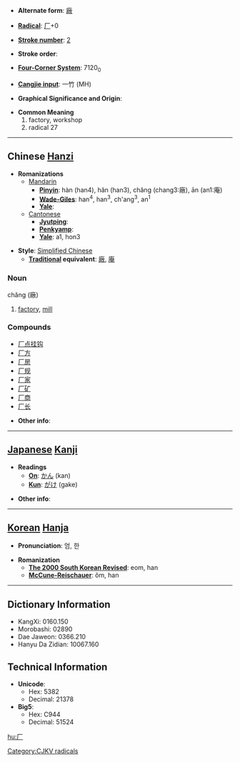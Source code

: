 * '''Alternate form''': [[廠]]

* '''[[Wiktionary:Chinese radical index| Radical]]''': [[Wiktionary:Chinese radical index 厂|厂]]+0

* '''[[Wiktionary:Chinese total strokes index|Stroke number]]''': [[Wiktionary:Chinese total strokes index 2|2]]

* '''Stroke order''': 

* '''[[Wiktionary:Chinese four corner index|Four-Corner System]]''': 7120<sub>0</sub>

* '''[[Wiktionary:Chinese Cangjie index|Cangjie input]]''': 一竹 (MH)

* '''Graphical Significance and Origin''': 

* '''Common Meaning'''
*#factory, workshop
*# radical 27


----

== Chinese [[Hanzi]] ==

* '''Romanizations'''
** [[Mandarin]]
*** '''[[Pinyin]]''': hàn (han4), hăn (han3), chăng (chang3:廠), ān (an1:庵)
*** '''[[Wade-Giles]]''': han<sup>4</sup>, han<sup>3</sup>, ch'ang<sup>3</sup>, an<sup>1</sup>
*** '''[[Yale]]''': 
**[[Cantonese]]
***'''[[Jyutping]]''':
***'''[[Penkyamp]]''': 
***'''[[Yale]]''': a1, hon3

* '''Style''': [[Simplified Chinese]] 
** '''[[Traditional Chinese|Traditional]] equivalent''': [[廠]], [[庵]]

===Noun===
chăng (廠)

# [[factory]], [[mill]]

===Compounds===
*[[厂点挂钩]]
*[[厂方]]
*[[厂房]]
*[[厂规]]
*[[厂家]]
*[[厂矿]]
*[[厂商]]
*[[厂长]]

* '''Other info''': 

----

== [[Japanese]] [[Kanji]] ==

* '''Readings'''
** '''[[On]]''': [[かん]] (kan)
** '''[[Kun]]''': [[がけ]] (gake)

* '''Other info''':  

----

== [[Korean]] [[Hanja]] ==

* '''Pronunciation''': 엄, 한

* '''Romanization'''
** '''[[The 2000 South Korean Revised Romanization|The 2000 South Korean Revised]]''': eom, han
** '''[[McCune-Reischauer]]''': ŏm, han

----

== Dictionary Information ==

* KangXi: 0160.150
* Morobashi: 02890
* Dae Jaweon: 0366.210
* Hanyu Da Zidian: 10067.160

== Technical Information ==

* '''Unicode''':
** Hex: 5382
** Decimal: 21378
* '''Big5''':
** Hex: C944
** Decimal: 51524

[[Category:CJKV radicals]]

[[hu:厂]]